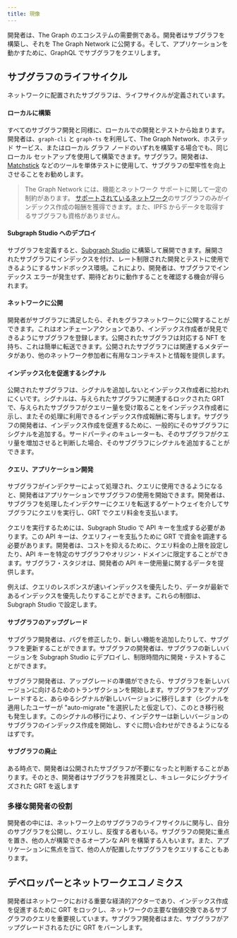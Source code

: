 ```yaml
---
title: 現像
---
```


開発者は、The Graph のエコシステムの需要側である。開発者はサブグラフを構築し、それを The Graph Network に公開する。そして、アプリケーションを動かすために、GraphQL でサブグラフをクエリします。

## サブグラフのライフサイクル

ネットワークに配置されたサブグラフは、ライフサイクルが定義されています。

#### ローカルに構築

すべてのサブグラフ開発と同様に、ローカルでの開発とテストから始まります。開発者は、`graph-cli` と `graph-ts` を利用して、The Graph Network、ホステッド サービス、またはローカル グラフ ノードのいずれを構築する場合でも、同じローカル セットアップを使用して構築できます。サブグラフ。開発者は、[Matchstick](https://github.com/LimeChain/matchstick) などのツールを単体テストに使用して、サブグラフの堅牢性を向上させることをお勧めします。

> The Graph Network には、機能とネットワーク サポートに関して一定の制約があります。 [サポートされているネットワーク](/developing/supported-networks)のサブグラフのみがインデックス作成の報酬を獲得できます。また、IPFS からデータを取得するサブグラフも資格がありません。

#### Subgraph Studio へのデプロイ

サブグラフを定義すると、[Subgraph Studio](https://thegraph.com/docs/en/deploying/subgraph-studio-faqs/) に構築して展開できます。展開されたサブグラフにインデックスを付け、レート制限された開発とテストに使用できるようにするサンドボックス環境。これにより、開発者は、サブグラフでインデックス エラーが発生せず、期待どおりに動作することを確認する機会が得られます。

#### ネットワークに公開

開発者がサブグラフに満足したら、それをグラフネットワークに公開することができます。これはオンチェーンアクションであり、インデックス作成者が発見できるようにサブグラフを登録します。公開されたサブグラフは対応する NFT を持ち、これは簡単に転送できます。公開されたサブグラフには関連するメタデータがあり、他のネットワーク参加者に有用なコンテキストと情報を提供します。

#### インデックス化を促進するシグナル

公開されたサブグラフは、シグナルを追加しないとインデックス作成者に拾われにくいです。シグナルは、与えられたサブグラフに関連するロックされた GRT で、与えられたサブグラフがクエリー量を受け取ることをインデックス作成者に示し、またその処理に利用できるインデックス作成報酬に寄与します。サブグラフの開発者は、インデックス作成を促進するために、一般的にそのサブグラフにシグナルを追加する。サードパーティのキュレーターも、そのサブグラフがクエリ量を増加させると判断した場合、そのサブグラフにシグナルを追加することができます。

#### クエリ、アプリケーション開発

サブグラフがインデクサーによって処理され、クエリに使用できるようになると、開発者はアプリケーションでサブグラフの使用を開始できます。開発者は、サブグラフを処理したインデクサーにクエリを転送するゲートウェイを介してサブグラフにクエリを実行し、GRT でクエリ料金を支払います。

クエリを実行するためには、Subgraph Studio で API キーを生成する必要があります。この API キーは、クエリフィーを支払うために GRT で資金を調達する必要があります。開発者は、コストを抑えるために、クエリ料金の上限を設定したり、API キーを特定のサブグラフやオリジン・ドメインに限定することができます。サブグラフ・スタジオは、開発者の API キー使用量に関するデータを提供します。

例えば、クエリのレスポンスが速いインデックスを優先したり、データが最新であるインデックスを優先したりすることができます。これらの制御は、Subgraph Studio で設定します。

#### サブグラフのアップグレード

サブグラフ開発者は、バグを修正したり、新しい機能を追加したりして、サブグラフを更新することができます。サブグラフの開発者は、サブグラフの新しいバージョンを Subgraph Studio にデプロイし、制限時間内に開発・テストすることができます。

サブグラフ開発者は、アップグレードの準備ができたら、サブグラフを新しいバージョンに向けるためのトランザクションを開始します。サブグラフをアップグレードすると、あらゆるシグナルが新しいバージョンに移行します（シグナルを適用したユーザーが "auto-migrate "を選択したと仮定して）、このとき移行税も発生します。このシグナルの移行により、インデクサーは新しいバージョンのサブグラフのインデックス作成を開始し、すぐに問い合わせができるようになるはずです。

#### サブグラフの廃止

ある時点で、開発者は公開されたサブグラフが不要になったと判断することがあります。そのとき、開発者はサブグラフを非推奨とし、キュレータにシグナライズされた GRT を返します

### 多様な開発者の役割

開発者の中には、ネットワーク上のサブグラフのライフサイクルに関与し、自分のサブグラフを公開し、クエリし、反復する者もいる。サブグラフの開発に重点を置き、他の人が構築できるオープンな API を構築する人もいます。また、アプリケーションに焦点を当て、他の人が配置したサブグラフをクエリすることもあります。

## デベロッパーとネットワークエコノミクス

開発者はネットワークにおける重要な経済的アクターであり、インデックス作成を促進するために GRT をロックし、ネットワークの主要な価値交換であるサブグラフのクエリを重要視しています。サブグラフ開発者はまた、サブグラフがアップグレードされるたびに GRT をバーンします。
